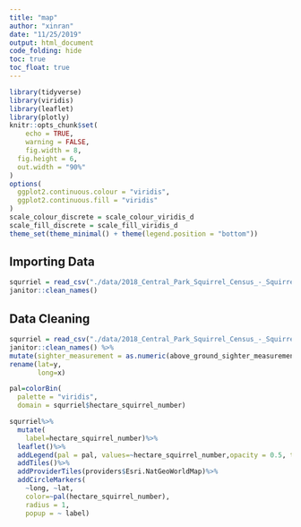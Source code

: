 ```yaml
---
title: "map"
author: "xinran"
date: "11/25/2019"
output: html_document
code_folding: hide
toc: true
toc_float: true
---
```


```r
library(tidyverse)
library(viridis)
library(leaflet)
library(plotly)
knitr::opts_chunk$set(
	echo = TRUE,
	warning = FALSE,
	fig.width = 8, 
  fig.height = 6,
  out.width = "90%"
)
options(
  ggplot2.continuous.colour = "viridis",
  ggplot2.continuous.fill = "viridis"
)
scale_colour_discrete = scale_colour_viridis_d
scale_fill_discrete = scale_fill_viridis_d
theme_set(theme_minimal() + theme(legend.position = "bottom"))
```



## Importing Data

```r

squrriel = read_csv("./data/2018_Central_Park_Squirrel_Census_-_Squirrel_Data.csv") %>% 
janitor::clean_names()  
```


## Data Cleaning


```r
squrriel = read_csv("./data/2018_Central_Park_Squirrel_Census_-_Squirrel_Data.csv") %>% 
janitor::clean_names() %>% 
mutate(sighter_measurement = as.numeric(above_ground_sighter_measurement))%>%
rename(lat=y,
       long=x)
```

```r
pal=colorBin(
  palette = "viridis",
  domain = squrriel$hectare_squirrel_number)

squrriel%>%
  mutate(
    label=hectare_squirrel_number)%>%
  leaflet()%>%
  addLegend(pal = pal, values=~hectare_squirrel_number,opacity = 0.5, title = "hectare squirrel number")%>%
  addTiles()%>%
  addProviderTiles(providers$Esri.NatGeoWorldMap)%>% 
  addCircleMarkers(
    ~long, ~lat,
    color=~pal(hectare_squirrel_number),
    radius = 1,
    popup = ~ label)
```


